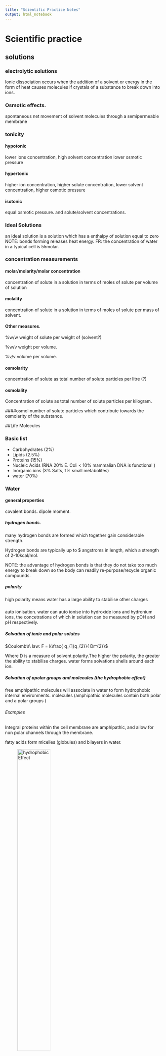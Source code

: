 ```yaml
---
title: "Scientific Practice Notes"
output: html_notebook
---
```



# Scientific practice

## solutions

### electrolytic solutions
Ionic dissociation occurs when the addition of a solvent or energy in the form
of heat causes molecules if crystals of a substance to break down into ions.

### Osmotic effects.
spontaneous net movement of solvent molecules through a semipermeable membrane

### tonicity

#### hypotonic
lower ions concentration, high solvent concentration lower osmotic pressure

#### hypertonic
higher ion concentration, higher solute concentration, lower solvent
concentration, higher osmotic pressure

#### isotonic
equal osmotic pressure. and solute/solvent concentrations.

### Ideal Solutions
an ideal solution is a solution which has a enthalpy of solution equal to zero
NOTE: bonds forming releases heat energy.
FR: the concentration of water in a typical cell is 55molar.

### concentration measurements

#### molar/molarity/molar concentration
concentration of solute in a solution in terms of moles of solute per volume of
solution

#### molality
concentration of solute in a solution in terms of moles of solute per mass of
solvent.

#### Other measures.
%w/w weight of solute per weight of (solvent?)

%w/v weight per volume.

%v/v volume per volume.

#### osmolarity
concentration of solute as total number of solute particles per litre (?)

#### osmolality
Concentration of solute as total number of solute particles per kilogram.

####osmol
number of solute particles which contribute towards the osmolarity of the
substance.

##Life Molecules

### Basic list
* Carbohydrates (2%)
* Lipids (2.5%)
* Proteins (15%)
* Nucleic Acids (RNA 20% E. Coli < 10% mammalian DNA is functional )
* Inorganic ions (3% Salts, 1% small metabolites)
* water (70%)

### Water

#### general properties
covalent bonds.
dipole moment.

##### hydrogen bonds.
many hydrogen bonds are formed which together gain considerable strength.

Hydrogen bonds are typically up to $ angstroms in length, which a strength of 2-10kcal/mol.

NOTE: the advantage of hydrogen bonds is that they do not take too much energy to break down so the body can readily re-purpose/recycle organic compounds.

##### polarity
high polarity means water has a large ability to stabilise other charges

#####
auto ionisation.
water can auto ionise into hydroxide ions and hydronium ions, the concetrations of which in solution can be measured by pOH and pH respectively.  

##### Solvation of ionic and polar solutes

$Coulomb’s\ law: F = k\frac{ q_{1}q_{2}}{ Dr^{2}}$

Where D is a measure of solvent polarity.The higher the polarity, the greater the ability to stabilise charges. water forms solvations shells around each ion.

##### Solvation of apolar groups and molecules (the hydrophobic effect)
free amphipathic molecules will associate in water to form hydrophobic internal environments. molecules (amphipathic molecules contain both polar and a polar groups )

###### Examples

Integral proteins within the cell membrane are amphipathic, and allow for non polar channels through the membrane.

fatty acids form micelles (globules) and bilayers in water.

![hydrophobicEffect](Images/FattyAcidsInWater.JPG){width=50%}

###### Septicaemia
Certain bacteria, respond to antibiotics by releasing proteins which punch holes in the cell surface membrane creating freely permeable pore through which cell contense can leak out, and killing the cells.


#### water and protein structure
water proteins can be buried in the interior of protein structures where they may furfill vital functions

##### examples
proteases only work if the have a water molecule imbedded within their internal structure, without this one molecule the entire enzyme becomes inactive.

other examples are reverse transcriptase and HIV protease and GST (detoxifying enzyme) which all rely on water molecules to function.

## Acids and Bases



### Bronsted and lowery
acids are proton donors
bases are proton acceptors.
difference between acid/base and its conjugate is a proton.

### lewis
acids are electron pair acceptors
bases are electron pair donors.

#### lewis bases
* alchohol
* organophosphates.

### buffering
relies on weak acids or bases which do nto fully dissociate.

# Scientific Reasoning

## Basic structures of an argument  

### Premises
A Premise is a statment. This statement may be true or false.

In science the orginial premise is known as the hypothesis.
this hypothesis will be tested, usually impirically.

### Conclusions
A conclusion should be well supported by all premises. The conclusion leads one to decide if the hypothesis is true fo false.


## A good argument
A good argument can be deductively, or nondecuctive but abductively, or inductively strong.

NOTE: Arguments can be invalid even if all of the premises and the conclusion are true. If they do not actually imply eachother then it is simply a collection of facts and not an argument.  

### Deductive arguments
$A \in B \wedge B \in C \rightarrow C \in B$

#### Conditional
$\exists P \rightarrow \exists Q$

#### Contrapositive
$\nexists P \rightarrow \nexists Q$

#### Converse
$\exists Q \rightarrow \, \exists P$

#### deductive validity
1. Are the premices true (this is difficult if not impossible to establish in mathematics. )
2. Do the premices guarentee the truth on the conclusion.
3. does the argument beg the question (Not really one of the criteria)

### Non deductive arguments
most of science is actually non deductive reasoning. science will often venture conclusions beyond the scope of observation (induction).

#### Inductive Reasoning
In Inductive reasoning premises are veiw as strong support of the truth of the conclusion. however they do not garuntee the truth of the conclusion. Induction allows for conclusions to be made about issues outside the scope of ovservation.

##### Inductive strength
two factor influence the inductive strength of an argument, sample size and bias.

### Deductive arguments

### Abduction
abductive arguments seek to explain what is observed, otherwise known as inference to best explination.

#### Abductive arguments
abductive hypothesies should be able to predict easily testable results, such that if the predicted result is achieved during experimentation then the validity of the hypothesis is supported, and if it is not the hypothesis can be rejected.

(Abductive arguments usually rely on a number of assumptions which can be supported by the predictive power of the argument)

NOTE: if testing two alternative theories H1 and H0 then a good test experiment will be set up such that the the observation of event P supports H0 and negates H1 and visa versa.

#### Evaluating Abductive Inferences.

##### Surprise principles
If an observation supports a hypothesis, then it must strongly favour that hypothesis over others with which it competes

In order to satisfy this principle:
1. the hypothesis should make no fasle predictions
2. Within the set of true predictions which the hypothesis makes, there should be predictions which are expected NOT to come true if the hypothesis is false (Is this not mixed up somewhere?)

##### Abductive fallacy
A widely used and accepted expination is not necessary at all plausible, (even if no competing explination exists)


### Making observations

obervations can be made by human senses as well as by sophisticated scientific equipment.


#### examples

##### Medelian genetics.
mendal made conclusions very far beyond his premises, abducting from color change to the existance and role of gentic elements.

## A bad argument

### Circular arguments.
$A \in B \rightarrow A \in B$


# Definitions

### Premise
A Premise is a statment. This statement may be true or false.

### Conclusion

### Bias
factors which may skew the results of a test in some form.

# Steriochemistry

## Rotamers

Isomers which can be interconverted by rotation (of a given part of the molecule)  about a particular bond

Different isomers are known as Isoforms.

NOTE: bonds within molecules can lengthed, shorted,bend and rotate, depending on what stresses are excerted upon them.

### Newman Projections
A visualisation of a moleculeviewed from the front.

  the front atom is reprisented as a dot
  the back atom is reprisented as a circle.

### Conformations

#### Staggered
Surrounding atoms/hydrogens are all equally spaced.

this conformation is more stable for two reasons

##### Steric Hinderance
in the eclipsed conformation outside atoms are forced to close to eachother, raising the energy level of the conformation

##### Hyperconjugation
stabilising interactions of the electrons in a $\sigma$-bond (usually C-H or C-C) with an adjacent empty or partially filled p-orbital or a $pi$-orbital to give an extended molecular orbital that increases the stability of the system)

#### Eclipsed
Outside atoms line up with each other.

#### Dihedral Angle

There is a whole range of conformations depending on the exact angle of rotation.
1. anti (180 orinetation)
2. gauche (60 orientation)


![Rotamer Energy Diagram](Images/RotamerEnergyDiagram.jpg)

##### Protiens
protiens also exibit a dihedral structure with peptide bods forming planes whith a given angle between them

![Proteins Dihedral Angle](Images/DihedralAngle.jpg)

this angle can be calculated which is very useful as most protein analysing techniques are very low res (for example obsorbance spectra to distinguish protein (max absorbance 280nm) from DNA/RNA (max absorbance 260nm)
)

###### Solving protein structure
1. complex maths in necessary (furner(?) transfer analysis)
2. complex measuring equipment is needed.

## Inantomers.

### Enantiomers
opposite conformation at all chiral centers.

#### Chiral compounds
a chiral compound consists of four separate atoms bonded to one central (tetrahedral,carbon) molecule.

NOTE: this central carbon atom will always be $sp^{3}$ hybridized.

##### Optical activity
certain molecules rotate plane polerised light to the right (dextrorotatory + ) or to the left (levorotatory - )

the exact degree of rotation depends on the length of substance which the light is shon through, the composition of the substance, and the optical properties of the substance.

###### Poleriser
only allows light of certain phases (that is light with a particular electric and magnetic component) through. the light alowed throguh is now plane polerised.

###### Analyser
observes/ analyses how light interacts with certain molecules.


### Diastereomers
opposite conformation at some chiral centers.

#### Allo Diastereomers

![Allo Diastereomers](Images/AlloDiastereomers.jpg)

#### Messo Diastereomers
2S3R mirror image is 2R3S,
also possilbe to be identical but rotated by 180 degrees.

![Messo Diastereomers](Images/MessoCompounds.jpg)

### Drawing structures

#### simple system
1. wedges indicate bonds coming out of the page
2. straight lines are in the line of the page.
3. dotted line are receding back out of the page.

#### Fisher Convention.
2 dimentional reprisentation of a three dimentional molecule.

The stereocentre furthest from the anomeric centre. The rotation brings about two distinct configurations, $\alpha$ and $\beta$ – anomers)
1. For sugars if the OH group is on the right it is a D sugar.
2. If it is on the left then it is an L sugar.
3. vertical lines reprisent atoms thatpoint away from the viewer.
4. horizontal lines reprisent atoms that point towards the viewer.
5. the point of intersection between thevertical and horizontal lines reprisents the centeral carbo atom.


NOTE: the anomernic carbon is the carbon single bonded to two oxygen molecules.

##### Amino Acids
NOTE: natural Amino Acids occur in the L form only.

NOTE: appart from glycine all amino acids are chiral.

###### D and L convention  
L amino acids have the $H_3N^{+}$ group on the left side, D antomers have it on the right side.

###### CORN.
along the line between th COO and N group, if R is left of the central Carbon atom the antomer is L, if R is right the antomer is D.

Alternative
if the molecule is orinetated with the H group dirrectly behind the centeral carbon. then if CoRN reads clockwise the antomer is a D amino acid, if it reads Anticlockwise it is an L amino acid.

###### R and S (find what R and S stand for)

more generally applicable

each atom around the central carbon is assigned a priority based on its atomic number (lower atomic number $\rightarrow$) lower priority. (if two atoms have equal atomic numbers then the atomic numbers of their side groups are checked and so on outwards until an order can be established)

###### Cahn-Ingold-Prelog Convention
Uses the R, S system but is still based on glyceraldehyde.
1. priorities are assigned
2. the molecule is orientated so that the lowest priority group is dirrectly behinf the central carbon atom.
3. if the remain molecules arrange clockwise in terms of priority (highest to lowers) the molecule is a R antomer, if they arrange counterclockwise the molecule is a S antomer

NOTE: D sugars have the R conformation and L sugars have the S conformation.

#### Racemates
rotate light equally in both dirrections with no net effect, usually made up of equal concnetrations of opposite chiral molecules.

#### chirality in nature
usually only one isomer is present due to enzymatic selection

#### chirality in drug design
It is vitally important that the right isomer is used.

##### examples
1. Prozac (S prevents migraine, R does nothing)
2. thyidol (?), both effective to supress morning sickness but wrong insomer can lead to birth defects.

#### Prochirality
A molecule is said to be prochiral if it can convert from achiral to chiral in a single chemical step. (such as the addition of a group to a planar $sp^2$ hybridized molecule, or by the substitution into a tetrahedral molecule.

##### Face
the dirrection/ orientation in which a molecule binds. )
Face is related to the need to assign prioritory values to differentiate between identical groups in a prochiral molecule. this identification and the idea of face is imprtant because enzymes will favour which one of the identical groups to act upon depending on its orientation with respect to the rest of the molecule (its face)

# Electrophoresis.

## Background.
Electro refers to the flow of electrons/current.
Phoresis refers to moviment (of sample elements)

### Definitions
Electrophoresis is a separation method where by charged molecules in solution, most commonly proteins of nucliec acids, migrate in respose to an electric field.

\newline
NOTE: As Electrophoresis is the moviment (of sample consitituents) under electric current,electrophoresis can only be used as a separation technique for molelecules which will move within an electric field ie charged molecules.

#### Cathode
The cathode is the negatively charged electrode. Cations (positively charged ions) will be attracted to and move towards the cathode during elecrophoresis.

#### Anode.
The anode is the positively charged electrode. Anions (negatively charged ions) will move towards the anode during electrophoresis.

### History
Arne tiselius.
nobel chemistry prize for electrophoresis and adsorbtion analysis, especially complex nature of ther serum proteins.

#### Cell
bend glass tube with electrolyte reservior containing cathode and anode, and a buffer containing sample molecules to be separated.
Horse serum tested gave four different bands. Albumin and 3 globulins ($\alpha, \beta \text{ and } \gamma$).


## Rate of migration

### Affecting fators

#### Field Strength.
Higher field strength will lead to faster moviment but it may also in turn heat up the gel destroying its structure.


#### Net charge (sample molecules)

#### Size
Smaller molecules will move faster as they have an easier path through the gel.

#### Shape
More spherical molecules will move faster and then linear molecules of the same molecular wieght, as they will be able to move through pores regardless fo their orientation. linear molecules will have to line up correctly (with their long side more of less purpendicular to the pore), to be able to pass through the pore.

supercoiled nucleic acids will migrate faster.

#### media/solution porperties.

##### Ionic strength
Higher ionic strength will lead to more shielding and hence slower moviment (?)

##### Viscosity
Higher viscosity will result in slowr moviment through the gel.

##### Temperature.
Higher temperature (provided the structure of sample consitiuets is not disrupted) will lead to faster moviment through the gel.

#### Voltage

#### Intercalculating dyes.


### Equation

$\mu=\frac{qE}{r}$

where:

  $\mu$=Mobility
  q= net charge
  E= field strength ($V.cm^{-1}$)
  r= molecular radius

NOTE: r is also commonly reffered to as frictional coefficient f, and is dependant on size.

#### Relating resistance, voltage, current, and power.

##### Ohms law
$V=IR$

Increased voltage with constant resistance increases current.
Increased current leads to increased heat which must be dissapated or it will be absorbed by the system. Too much heat can cause the sample to migrate irregularly within the sample lane, leading to sample bands which form a "smile", in the extreme case the gel can literally fall apart.


##### Power
$P=IV$ ($P=I^2R$)

## Set up
Slab gel electrophoresis can be performed ither horizontally or vertically. If run vertically samples are introduced into the wells at the top of the gel.


NOTE: In electrophoresis one parameter,  resistance, voltage, current, or power is always held constant.

##### Constant current
Velocity of molecules is constant, but heat is generated.

NOTE: velocty is dirrectly proportional to current.

##### Constant voltage
velocity will slow (over the course of the reaction), but heat is generated.

##### Constant Power.
Velocity slows, but heat generated is kept constant.


## Set up
Slab gel electrophoresis can be performed ither horizontally or vertically. If run vertically samples are introduced into the wells at the top of the gel.

### Electrode
The negative electrode is black. the positive electrode is red.

### Wells
The well are created by inserting a comb into the set up before the gel is set. Once the gel is set the comb can be removed, leaving evenly sized, evenly spaced wells where the teeth of the comb used to be.

#### Regular comb
The wells are separated by an "ear" of gel

#### Houndstooth comb
The wells are immediataely adjacent.

### Gel

#### Function
The solid support matrix inhibits convection and diffusion which would otherwise impede separation of molecules, and allows for a permanent record of the results. It can provide additional separation (by size) through molecular sieving.

NOTE: A perminant record is made through staining after running, and trichloroacetic acid which acts as a fixing agent for proteins.

#### Structure
Both agarose and polyacrilamide gels are porous in structre. A porous gel acs as a sieve by retarding or, in some cases, by completely obstructing the movment of macromolecules while allowing smaller molecules to migrate freely. A gel with a restrictive pore size can differentiate sample molecules based on size. Both gel types are also relatively electrically neutral.

### Polyacrylamide.
Polyacrylamide is a cross-linked polymer of arcylamide. It can be used to separate molecules from 0.2-500kD, eg most proteins and oligonucleotides.

NOTE: Acrylamide is a potent neurotoxin.

### Concentration
Polyacilamide gels\% are made at 3.5-20\% by mass.

### Agarose.

#### Structure
Agarose is a polysaccharide, harvested from rhodophyceae algal cell walls. Alternating sugar units form linear chains. These two subunits are $1,3-\beta-d-\text{galactose}$ and $1,4-\alpha-3,6-\text{anhydrogalactose}$. These chains are cross-linked via hydrogen bonding to form the porous matrix. Cooling a liquid form of the gel forms a matrix with an 'average' pore size.

To make the gel, a solid sample of agarose, in a random structure is heated from menting from $45-100^\circ C$, the inital gel structure begins to form as unifrom cooling takes place, and by the time the gel has cooled back to room structure it has taken on its final porous conformation. Agarose gel will dissolve again if immerced in boiling water only solidifying when the temperature is lowered to about $40^\circ C$

The pore size of the gel can be predetermined but by adjusting the cencentration of agarose in the gel.

Agarose gels are fragile as they are hydrocolliods and they are held together by the formation of weak hydrogen bonds and hydrophobic interactions.

NOTE: heat can break these H bonds breaking the matrix apart.


#### Function
Used for separating large molecules 8-800,000kD. Agarose is effective at separating these larger molecules, such as nucleic acids and protein complexes because of its larger pore size.


#### Concentration
Agarose gels are made to be 0.5-5\% agarose by mass.

### Buffer
In most electrophoresis units the gel is mounted between two buffer chambers containing separate electrodes so that the onyl electrical connnection between the two chambers is through the gel.

#### Function
The function of buffer is to carry current and protect samples.

#### Types
 #. Tris Borate EDTA (TBE).
 #. Acetate EDTA (TAE).
 #. Tris Phosphate EDTA (TPE) used most often for DNA.
 #. 10mM sodium phosphate buffer: used for RNA.

Buffer additives can also modify sample molecules such as (denaturing agents)

### Dye
Tracking dye is loaded to keep track of the moviment of sample consituents on the gel, the tracking dye is visible during the electrophoresis process and moves just ahead of the samples.

### Loading adgent/dye
The loading adjent or density agent is used to to weigh down the sample so that it remains in the wells, and does not move through the buffer above the gel.

## Detection
Bands are ditected on the gel by staining during or after electrophoresis using a number of different stains.

### Stains

#### Ethidium Bromide
Ethidium Bromide is used to mark double stranded DNA. It is flourescent under UV light.  

#### SyBr green or Sybr gold.
Used to stain single or double stranded DNA, or for RNA.

#### Silver stain
Siler stain is a more sensitive tha the SyBr gells but is also used for single or double stranded DNA or for RNA, or even for proteins.

#### Coomassie blue
Commassie blue is used for proteins.

## Interpretation
Molecular weight markers, using fragments of known size are run along side sample for comparison. A semiquantitive measure can also be obtained by comparison of band intensity.


## Proteins
The net charge on proteins is derrived from amino and carboxylic groups on it sode chains and terminals.

### Charge

#### PH
Charge is dependant on pH as R groups of the protein will posses different charges based on the pH of the solution. The exact responce of a given protein to PH change will depend on the particular amino acids which make up that specific protein.

NOTE: Proteins are amphoteric as they possess both basic and acidic amino acids.

## Nucleic acids
 Nucleic acids are loaded at the the cathode and move towards the anode,  
### Charge
Nucleic acids are always negatively charged due do their phosphate backbone.

## RNA

### Process

#### Buffer
RNA is heated in dilute formamide or glyoxal(which form part of the buffer solution) to prevent formation of secondary structures. Therefore RNA electrophoresis is said to use denaturing gels.

#### Quality
RNA qualtiy can be determined by the relative intensity of the 18s rRNA and 28s rRNA bands. In a pure sample the ration is expected to be, 28:18 $\equiv$ 2:1.

NOTE: 28s rRNA comes from the cells main ribosomes. 18s rRNA comes from mitochondirial, or choroplastic(?) ribosomes.



## Temperature

### Polymerization

#### Exothermic reaction

#### Gel irregularities
Pore sizes may differ.

### Electrophoresis

#### Denaturation of proteins
Denatured proteins can also lead to the smile effect.

#### Change in buffer.
Some buffers will change their pH based on the temperature, which leads changes in protein charge and moviment.

## Pulse field gel electrophoresis (PGFE)

### Process
PGFE used two or more alternating electric fields. Larger molecules will take longer to reorrientate than smaller molecules hence separation is on the basis if size.

### Function
PGFE is used to separate large DNA fragemtns up to 12Mb.

## Function

### Nucleic acid Separation

### Analysis of protein purity

### Separation of DNA and RNA.

### Determination of the isolelectric point. (Proteins)

### Estimation of native size (Proteins)



NOTE: $\text{Dalton}=g.mol^{-1}$

# Immunology

## Background
Microscopic organism have been observable since the 1670s whith the production of the first microscopes. These organsisms can be unicelluat or multicellular, proaryotic or eukaryotic. The most common micro-organims are bacteria, archae, and fungi, with viruses forming a separate brannch of non living micro molecules.

### Robert Koch
Koch came up with a method for confirming the relationship between a particular micro-organism and a particular disease known as kochs postulate for which he won a nobel prize.

#### Kochs postulate
Kochs postulate can be spilt into a number of steps/ requirments. If and only if all of there requirments are met then the microorganism in question can be considered to be the causative agent of the disease.

##### Requirments
(The microbe must be obervable present in every  case of the disease. )  #. The microbe must be obervalbe/ isolated from a sick individual
 #. The microbe after isolation and identification is cultured in the lab and then injected into another healthy individual.
    #. The healthy individual must become sick (ie injected microbe causes the disease in a healthy individual)
    #. The same microbe must be present/ isolated from the newly infected individual.

NOTE: Positive identification of the microbe will rely on microscope work.

### Non Pathogenic microbes.  
Not all micro-organisms are pathogenic. In fact humans have many mutualistic or commensal microbes living in and on them. These microbes are collectively reffered to as the microbiome and account for 1-2 kg of an average individuals weight.  


### Defintitions.

#### Prokaryotes

Prokaryotes are classified as they are lving organsism which consist of cells, but lack a nucleus. They do have a cell wall, but lack a cytoskeleton, internal membranes, organelles. In general they are also quite small <$5\mu m$ in diameter, and are always unicellular.

#### Eukaryotes.
Eukaryotes are living organisms comprised of cells which possess a nucleus. Eukaryotes are generally large cells .$10 \mu m$ and can be uni or multicellular. Eukarryotic cells contain a cytoskeleton, internal membranes, organelles and in some cases a cell wall (such as in plants and fungi)

#### Pathogen
A pathogen is an infectious micro-organsim that causes disease.

##### Examples

###### Potato blight
Plant fungal infection resonsilbe for irish famine in the 1800s

###### Bacteriophage
Phages are viruses which infect bacteria, they may provide an alternative treatment to some antibiotics.

###### Rinderpest
A Cattle Virus which killed 90\% of cows in SA in the 1890s. (the virus is now eradicated)

###### Bacillus thuringiensis (Bt)
Bacterial which kills a particular insect which ingests it, it has been used in commercial pesticides.


#### Host.
A host is the species/individual which becomes infected, and gets sick from a pathogen. This host will mount an immune response against the pathogen. Any form of living organism can be a host.

NOTE: many pathogens are sepcies specific infection only one particular host for example HIV infects humans where as SIV infects monkeys(?)

#### Immunology
Immunology is the study of the immune system, that is ther study of the bodies natural protection from foriegn macromolecules (worm, parasite, viral protein etc) or invading organism and respoces to them.

#### Immune system
A collection of specialsied tissues and cells which can, recognise pathogens, distinguish self from non self molecules/cells, and react to eliminate pathogens.

NOTE: Unicelluar prokaryotes like bacteria have a versy simple enzyme based defence system called CRISPR.

Eukaryotes: invertibrates, plants, and vertibrates all have innate immunity.

Jawed vertibrates have a particularly advanced immune system which includes adaptive immunity.


### Domains of life.
As well as being separated in prokaryotes and eukaryotes life is also separated into three domains, an idea first concieved by Woese.

#### Bacteria
Prokaryotes

##### Common human pathogens
Bacteria in general are common human pathogens, although by no means will all bacterial species be pathogenic.

#### Archaea
Prokaryotes

##### Common human pathogens
Archaea live in extreme environments and therefore are not pathogen to humans as the human body does not provide a suitable environment for their growth.

#### Eucaryota
Eukaryotes.

##### Common human pathogens
Animals, Funig, Flagellates, Trichomonads, Microsporia, and Diplomonads are all common human pathogens.

### Common human Pathogens.

#### Bacteria
eg escherichia coli.

##### Description
Single celled organisms without a nucleus.

##### Human diseases
Strep throat, Staph infeftions, tuberculosis, food posioning, tetanus, pneumonia, syphilis.

#### Viruses
eg Herpes virus

##### Description
Thread-like particles that reproduce using host cell machinary.

##### Human diseases
Common cold, flu, genital herpes, cold sores, measles, AIDS, genital warts, chicken pox, small pox.

#### Fungi
eg Death cap mushroom

##### Description
Simple organisms including mushrooms and yeasts, which can grow as single cells or threadling fillaments of coencytic cells.

##### Human diseases
Ring worm, Athlete's foot, tinea candidiasis, histoplasmosis, mushroom posioning.  

#### Protozoa
eg Giardia lamblia

##### Description

Single celled organism with a nucleus.

##### Human diseases
Malaria, "travelers diarrhea", giardiasis, trypanosomiasis ("sleeping sickness")

## Innate Immunity
The inate immune system has components which naturally exist in the body and which can respond very fast (to patterns of amino acids of saccharides). The system does not have to learn or develop over time, but is not very sepcific and has no memory (ie the respoce will be indetical if the infectino reoccurs. )

### Why innate immunity is necessary
Pathogen can multiply very fast. Ecoli for examples doubles every 30 minutes leading to $2 \cdot 10^{143}$ bacteria in # days. whereas the adaptive immune system requires at least 3 days, and potentially closer to 14 days to respond.

### Barriers
Barriers inclue many tissues and organs within the body. The barriers can also take non many different forms such as anatomical,mechanical, chemical, and microbial.

#### Skin
The skin predominately a physical barrier, but can also be considered a chemical barrier due to its lower PH

#### Mucous membranes
Mucous membranes are present in the respiritory and reproductive tract and also pose a predominately physical barrier to pathgens trapping them in the mocus layer.

#### Microbiome
A microbial barrier the mcrobiome acts to full up all of the availbe ecological niches for microprganisms in the human body provind competition for any pathogen seeking to invade.

#### Stomach
The stomach poses a cheimcal barrier due to its very low pH and high enzyme content.


### Pathogen recognition
Non specific, recognises pathgen patterns.

### Receptors
Small set/ limited variety.

### Memory
No memory mechansims, subsequent exposures illicit an identical responce.

### Speed
Immediate responce, within hours.

### Species
All vertibrates.

### Cells and tissues

#### Barriers
Anatomic and physiological, such as inflamation.

#### Cells general
phagocytes, NK cells,

#### Humoral
Complement antimicrobial peptides.

### Cell types

#### Granulocytes

##### Functions
 #. Phagocytosis
 #. Cytolysis (Cytotoxic)
 #. Cytokine production/release

##### Neutrophils

##### Basophils

##### Eosinophils
 #. Allergic reactions

#### Lymphocytes

##### NK cells.
 #. Cytolysis
 #. Cytokine release/production

#### Monocytes
##### Functions
 #. Phagocytosis
 #. Antigen presentation
 #. Cytokine production/release

##### Monocyes

##### Macrophages.

##### Dendritic cells.


## Adaptive immunity
Components respond specifically to the invading pathogen. A memory is developed for that pathoen,and the responce to subsiquent infections with of that pathogen are much faster and more vigorous.

### Pathogen recognition
Very specific recognises particular pieces of particular pathogens.

### Receptors
Very large variety.

### Memory
Memory from one exposure leads to increased responce on subsequent exposures.

### Speed
Several days are required for responce to develop, unless it is a memory responce in which case the responce is very fast.

### Species
Only jawed vertibrates

### Cells and tissues.

#### Cells General
B and T cells.

#### Humoral
Antibodies.

## Physical barriers
Physical barriers such as the skin provide the first line of defence to any prosepctive antigen.

NOTE: a disease which inavdes physical barriers, the innate and the adaptive immune system will become a chronic infection.

### Cells.

#### T lymphocytes

##### CD4 T Cells
 #. Cytokine production

##### CD8 T Cells
#. Cytolysis (Cytotoxic)

#### B lymphocytes.

 #. Antibody production/release
 #. Antigen presentation.

## Location of the immune system

### Blood.
Cells (ie white blood cells)
Consitiuets of the blood plasma.

NOTE: some immune disorders can de diagnosed purely by lookign at blood samples.

#### Cell types
Cetrifugation of blood gives three layers.

##### bottom layer
Contains red blood cells (Erythrocyes), and makes up about 45\% of the blood. Red blood cells are specialised to carry oxygen.


##### Middle Layer (Buffy coat)
Contains white blood cells (leukocytes),and platlets  makes up about 1 \% of the blood. Platelets thrombocytes are important for blood clotting.

##### Top layer
Plasma makes up about 55\% of the blood. The plasma contains immune system non-cellular components such as antibodies, and complememnts.

### Tissues fluid

### Lymph
The lymph is very similar to blood plasma, and contains lynphocytes and other white bloof cells in addition to tissue fluid. It also contains waste products alogn with bacteria and proteins.

The lymph circulatory system is not closed, like blood vessels are, Rather lymph enters the lymph in cappilary beds and is returned to the blood vial the subclavina veins.

Lymphocytes within the lymph are concentrated at the lymph nodes.


### Tissues and organs.

#### Lymph nodes and vessles.

#### Physical barriers such as skin

#### Specialised organs such as appendix and tonsils.

#### Gut and lungs.

#### Mocosal surfaces.

#### Bone marrow and thymus.


## Leukocytes.

### Granulocytes
Cells contain lots of small granules visible under a micropscope. The nucleus is subdivided into sections. Theses cells are also known as polymorphonuclear PMN cells.

#### Neutrophils

#### Basophils

#### Eosinophils


### Lymphocytes
no granules, one smooth nucleus

#### T cells

#### B cells

#### NK cells


### Monocytes.
monocytes remain mononcytes when in the blood once they move out into the tissue they differentiate into macropahges and dendtritic cells.

#### Macrophages

#### Dendritic cells
no granules, one smooth nucleus. Monocytes are slightly larger and have rougher edges than lymphocytes.

## Immune system development.

### Haematopoiesis
Haematopoiesis  is the development of blood cellular components. It occurs in hramatopoietic stem cells (HSC) found in the bone marrow. Thses HSCs give rise to all blood cell types incuding platelets, red blood cells, and white blood cells.


NOTE: in a healthy person about $10^{12}$ new blood cells are produced every day.

## Identifying Immune cells
The size and complexity of an immune cell, along with surfae markers are used to indentify a particular immmune cell type. Each cell displays partilucar types of proteins on its cell surface known as cluster of differentiation (CD) markers. There are approximately 350 differe tCD atigents for human white blood cells.

### Florencent tagging
Fourecently tagged antibodies specific to particular cell surface recpetors could be used to indetify a particular cell type known to have those recepors as the florecently tagged antibodies would bind to those receptors and cells in question would glow a particular color when viewed under a (florescent) microscope.

### Flow cytometry
Flow cytometry also uses specific florecent tagging but includes considerations of the size and compelxity/granularity of the cell to give a unique identification.


NOTE: Stem cells are undifferentiated biolgical cells which could give rise to a variety of different specialised cells.

### Markers for common cells.

#### HSC (stem cells)
CD34

#### Leukocytes (All WBS)
CD45

#### Monocytes
CD14

#### Dendritic cells
CD11

#### Granulocytes.
CD66

#### Lymphocytes

##### NK cells.
CD56
CD16

##### B Cells
CD19
CD20

##### T Cells
CD3

##### Cytotoxic T cells
CD8

##### Helper T cells
CD4

## Immune cell functions

### Phagocytosis

Phyagocytic cells include macropahges dendritic cells and neutrophils.

#### Step #1 Chemotaxis
The macrophaphage sences the pathogenic cells/moelcules, and is attracted towards it by chemical signal transduction, leading to an active chase.  

#### Step #2 Binding
The macrophage extends it pseudopodia to "catch" the pathogen, sticking strongly to it.

#### Step #3 Ingestion
The pathogen is engulf into the macrophage by means of endocytoses, such that the pathogen is now contained within a vacuole (phagosome) within the cell.

#### Step #4 Digestion
Lysosomes within the macrophage fuse with the phagosome introducing lysosomal enzymes to destroy/digest the pathogen.(Lysosomes contain reactive oxygen species in addition to their proteases). The phagocyte is digested/degraded into smaller pieces.

#### Step #5 Exocytosis .
The waste material remaining after diggestion is released by exocytosis  
#### Step #6 Antigen presentation.
some of the digested pathogen constituents are retained and used for  antigen presentation.

#### End result
Destruction of micro-organisms, antigen presentation, and cytokine release.

### Antigen presentation
After phagocytosis the phagocytes retains small pieces of the pathogen, known as antiges. Theses antigens are displayed on the surfacae of the phagocyte, in effect signallying that the pathofen has been detected. This Form of antigen presentation occurs only in phagocytic cell types, (also known as anitgen presenting cells).

#### HLA (MHC)

## Defence mechanisms of the immune system

### Phagocytosis .
Chopping up, degrading the phagocyte

### Cytokines.
Cytokines act to comminicate the presence of an atigen to other immune cells stimulating these cells to take part on the immune responce. antibodies, antigen presentation and inflammation can also act in this regard.

### Cytolysis
Cytolysis involves the injection of cytotoxis into the pathogen of an infected host cell, to distrupt its cell membrane or cell wall, causing its content to leak out and the cell itself to die.

The effectors of cytolysis are complement, cytotoxic granoules and antimicrobial peptides.

### Neutralisation
Antibodies can bind to the pathogen blocking it from binding or entering host cells.

### Cell secretions

#### Neutrophils
Secrete antimicrobial peptides, cytokines and perforin/ cytotoxic granules which lyse target cells.

#### Cytotoxic T cells
Secrete cytokines,(chemical messengers), Perforin of cytotoix granules.

#### NK Cells
excrete perforin/ cytotoxic granules.

#### B cells
Excrete antibodies.




# Course Background.

The course is a high level background, very little detail.
Textbook: Tortora.

## Background.
Not full notes are provided, no notifications for new content uploads to sakai, A lot of work outside the scope of the lectures is not included/focussed on.
Everything in the prac manual is included.

### Types
There are six(?) main types of microorganisms namely: fungi, bacteria, viruses, protozoa, Archaea and algae.

# Microorganisms.
Bacteria and viruses are considered to be microorganisms, the 'cut off' is that a microscope is required.

Such microorganisms can be mulualists, some are pathogens. The are also vital in mantaining the geochemistry planet cycle.

Microorganims are both producers and decomposers, (they produce organic sugars both by photoynthesis and by chemolithotrophic.

## Appilications.
The two major applications of microorganisms are in production of fermented foods and beverages (for example beer/ethanol in any alcohol and yogurt) and industrial chemicals for example insulin.
Another example is a pair of jeans. The bleach used derrives from peroxidase in mushrooms, the indigo die is derrived from *Escherichia coli*. Even the (plastic) buttons can also be made by bacteria which can be manipulated to produce poly--toante, by manipulation (?) (or is in maniputed to produce plastic )


### Human impact.
Microorganisms can lead to food spoilage. When humans eat food contaminted with microorganisms they are t risk of severse sickness of even death, either because the microorganism themselves are toxic or because some product of their metabolism, eg a waste product is. Closely related is the risk of infection from ingesting a pathogenic micro-organism.

#### Aseptic techniques.
Aseptic technique are used to avoid contamination of microorganism samples under study in the laboritory. One major source of contamination is the air itself. Millions of bacteria fall on each $m^2$ of the earths surface per day.

##### Agar plates
An agar plate consists of the agar medium, a gelly like substance extracted from seaweed which is used to form a regular support matrix to which food sources, such as sugars and proteins are added.

## Lab safety
If agar plates are cultivated with sucessive imprints of a persons fingers, normally by the sixth plate there are still enough microorganism transferred that significant growth is observed.

## Nomenclature.

The linnaeus system of classification is used. Any given organism is described by its genus, in combination with a specific epithet, i.e. it's species name, For example *Staphylocuccus Aureus*

NOTE: Genus and species names should always be italisized, (or underlined when hand written). Furthermore the first time a microorgansim is reffered to in a text its full name should be given, after which the genus name can be abbreviated to an initial.

## Bacteria

### Cellular consituents.
Bacteria are prokaryotes, so lack a nucleus and associated nuclear membrane.

#### Cell wall  
All bacteria have a cell wall, and these cell walls contain peptidoglycans.

### Replication
Bacteria replicate most commonly by binary fission.

#### Binary fission
Binary fission results in two approximately equally sized daughter cells, which are genetically identical. This form of reproduction is assexual.

### Energy Source.
Bacteria can oxidise organic or inorganic chemicals, to produce energy. Some are also capable of photosynthesis.

NOTE: The ability to produce energy by oxidation of inorganic chemicals is relatilvely unique to bacteria.

## Archaea
NOTE: Archae are often covered in less detail not because they are far less widespread or numberous than other microorganisms but becuase they are relatively unstudied. The lack of study is explained by their extreme habitats making them harder to sample/collect and grow in labs, and the related fact that they seldom interact with humans and do not act as human pathogens.

### Cellular Components.
Archaea are prokaryotes.

### Cell walls
Not all archae possess cell walls and those that do, do not contain peptidoglycans.

### Habitat
Archaea live in a diversity of 'extreme' envirments.

#### Methalogens
Methalogens live in environments which contain lots of methane producing bacteria (methane is a waste product of their metabolism).

#### (Extreme) Halophiles
Live in very high salt concentrations.

#### (Extreme) Thermophiles.
Live in very high temperature environments. ($>115^\circ C$  easily)

NOTE: The combined biomass of all bacteria under the surface of the earth is greater than the combined biomass of all plants and animals on the earth.

## Fungi

### Cellular consituents.
Fungi are eukaryotic.

#### Cell wall
All Fungi posses cell walls made of chitin.

#### Energy source.
Fungi metabolised organic molecules for an enery source.

### Higher organisation
Fungi can be unicellular in the case of yeasts, or multicellular in the case of molds and mushrooms. Multicelluar fungi consist of a mass of filamentous hyphae which together form a tangled mess known as the mycelium.  

### Reproduction
Fungi can reporduce both sexually and assexually.

### Life cycle
Fungi can be parasitic or free living.


## Protozoa
Absorb/ ingest organic materila.

### Motility
May be motile, due to the presence of flagella.


### Reproduction
Protozoa can reproduce both sexually and assexually.

### Life cycle
Protozoa can be parasitic or free living.

## Algae

### Cellular components.
Algae are eukaryotes,

#### Cell wall
Algae posses a cellulose cell wall.

### Energy Source
Photosynthesis is used to produce (more more accurately store energy) in the form of carbon sugars.

NOTE: photosyntheisis is not necessarily oxygenic, i.e. it does not necessarily involve the formation of oxygen.

### Reproduction
Algae reproduce sexually and assexually

### Energy source.
Algae can use the oxygen they generate in photosynthesis for their respiration, and in general to produce oxygenic compounds.

### Morphology
Strikingly algae can become unusually large for single cellular organisms, eg giant kelp.

## Viruses.
Viruses are acelluar.

### Genetic material
Viruses can contain either DNA or RNA as their genetic material.

NOTE: All other microorgansims rely predominately on DNA but also contain an RNA component (eg rRNA) so extracting pure DNA or pure RNA is difficult. In the case of viruses however either exclusively DNA or exclusively RNA will be present.

### Numerosity and distribution
Viruses may in fact be the most numerous microorganisms. The evidence for this claim lies in the fact that for all studied bacteria at least one bacteriophage specific to that bacterial species has been discovered, and in fact it is currently thought that there are at least two bacteriophages per bacterial species one with a lytic and one with a lysogenic life cycle. Furthermore for each infected bacteria there will be on the order of $10^8$ phage, hence as bacteria were suspected to be the most numerous, viruses (in terms of the phage component alone) can be considered to be the most numerous.

## Multicelluar animal parasites.
These species are considered to be microorganims in the sense that they have a stage fo their life cycle which is microscopic, this is far from the general classification system however.


### Cell constituents.
Multicellular animal parasites are exclusively eukaryotic.

### Higher organisation
they are by definintion multicellular.

## Bacterial structure and function

### Learnign Outcomes.

 #. what are bacteria
 #. what is the strucure of a bacterium
 #. what are the sizes and morpholgies of bacteria.

### Defining characteristics.

### Cell constituets.
Bacteria are prokaryotes so the have no tru membrane enclosed nucleus (TMEN) ie no nucleus or nuclear membrane.

#### Genetic material
The genetic material of bacteria in compacted and contained within a region of the cytoplasm known as the nuceloid, however this region is not set or inclosed, it is merely the region in which the genetic material is found.

#### Mitochondria
bacteria do not contain mitochondria becuase they are essentailly mitochondria (or more accurately they have a common ancestor with the mitochodria of eukarytic cells and can perform a similar respiratory process with their own cell membrane as mitochondria perform with their outer membrane. )   
